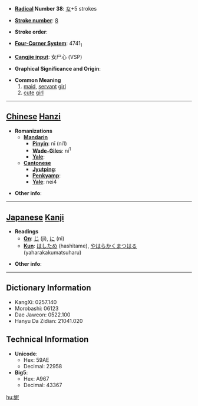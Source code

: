* '''[[Wiktionary:Chinese radical index| Radical]] Number 38''': [[Wiktionary:Chinese radical index 女|女]]+5 strokes

* '''[[Wiktionary:Chinese total strokes index|Stroke number]]''': [[Wiktionary:Chinese total strokes index 8|8]]

* '''Stroke order''': 

* '''[[Wiktionary:Chinese four corner index|Four-Corner System]]''': 4741<sub>1</sub>

* '''[[Wiktionary:Chinese Cangjie index|Cangjie input]]''': 女尸心 (VSP)

* '''Graphical Significance and Origin''': 

* '''Common Meaning'''
*#[[maid]], [[servant]] [[girl]]
*# [[cute]] [[girl]]


----

== [[Chinese]] [[Hanzi]] ==

* '''Romanizations'''
** '''[[Mandarin]]'''
*** '''[[Pinyin]]''': nī (ni1)
*** '''[[Wade-Giles]]''': ni<sup>1</sup>
*** '''[[Yale]]''': 
** '''[[Cantonese]]'''
*** '''[[Jyutping]]''':
*** '''[[Penkyamp]]''': 
*** '''[[Yale]]''': nei4

* '''Other info''': 

----

== [[Japanese]] [[Kanji]] ==

* '''Readings'''
** '''[[On]]''': [[じ]] (ji), [[に]] (ni)
** '''[[Kun]]''': [[はしため]] (hashitame), [[やはらかくまつはる]] (yaharakakumatsuharu)

* '''Other info''':  

----

== Dictionary Information ==

* KangXi: 0257.140
* Morobashi: 06123
* Dae Jaweon: 0522.100
* Hanyu Da Zidian: 21041.020

== Technical Information ==

* '''Unicode''':
** Hex: 59AE
** Decimal: 22958
* '''Big5''':
** Hex: A967
** Decimal: 43367

[[hu:妮]]